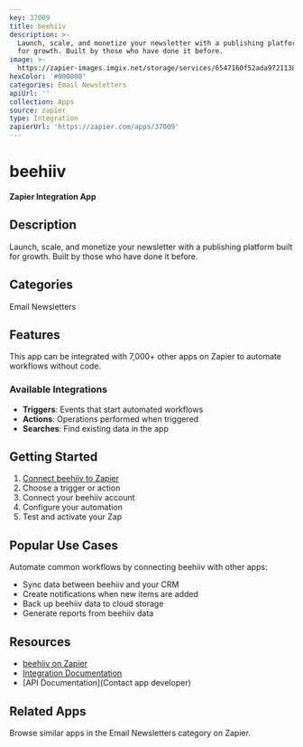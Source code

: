 ```yaml
---
key: 37009
title: beehiiv
description: >-
  Launch, scale, and monetize your newsletter with a publishing platform built
  for growth. Built by those who have done it before.
image: >-
  https://zapier-images.imgix.net/storage/services/6547160f52ada9721138cfc485fa5a96.png?auto=format%2Ccompress&ixlib=python-3.0.0&q=50
hexColor: '#000000'
categories: Email Newsletters
apiUrl: ''
collection: Apps
source: zapier
type: Integration
zapierUrl: 'https://zapier.com/apps/37009'
---
```

# beehiiv

**Zapier Integration App**

## Description

Launch, scale, and monetize your newsletter with a publishing platform built for growth. Built by those who have done it before.

## Categories

Email Newsletters

## Features

This app can be integrated with 7,000+ other apps on Zapier to automate workflows without code.

### Available Integrations

- **Triggers**: Events that start automated workflows
- **Actions**: Operations performed when triggered
- **Searches**: Find existing data in the app

## Getting Started

1. [Connect beehiiv to Zapier](https://zapier.com/apps/37009)
2. Choose a trigger or action
3. Connect your beehiiv account
4. Configure your automation
5. Test and activate your Zap

## Popular Use Cases

Automate common workflows by connecting beehiiv with other apps:

- Sync data between beehiiv and your CRM
- Create notifications when new items are added
- Back up beehiiv data to cloud storage
- Generate reports from beehiiv data

## Resources

- [beehiiv on Zapier](https://zapier.com/apps/37009)
- [Integration Documentation](https://zapier.com/apps/37009/integrations)
- [API Documentation](Contact app developer)

## Related Apps

Browse similar apps in the Email Newsletters category on Zapier.
